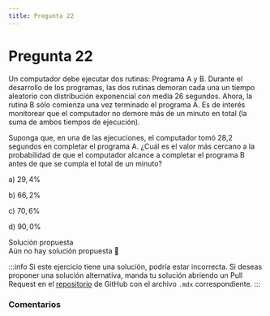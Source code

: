 ```yaml
---
title: Pregunta 22
---
```



# Pregunta 22

<div className="exercise">
Un computador debe ejecutar dos rutinas: Programa A y B. Durante el desarrollo de los programas, las dos rutinas demoran cada una un tiempo aleatorio con distribución exponencial con media 26 segundos. Ahora, la rutina B sólo comienza una vez terminado el programa A. Es de interés monitorear que el computador no demore más de un minuto en total (la suma de ambos tiempos de ejecución).

Suponga que, en una de las ejecuciones, el computador tomó 28,2 segundos en completar el programa A. ¿Cuál es el valor más cercano a la probabilidad de que el computador alcance a completar el programa B antes de que se cumpla el total de un minuto?

a) $29,4 \%$

b) $66,2 \%$

c) $70,6 \%$

d) $90,0 \%$
</div>

<MDXDetails>
<summary>Solución propuesta</summary>

<div className="exercise">
Aún no hay solución propuesta 🥲
</div>

:::info 
Si este ejercicio tiene una solución, podría estar incorrecta. Si deseas proponer una solución alternativa, manda tu solución abriendo
un Pull Request en el [repositorio](https://github.com/crow-rojas/apuntes-fundamentals/pulls) de GitHub con el archivo
`.mdx` correspondiente. 
:::

</MDXDetails>

### Comentarios

<Disqus
  url="https://crow-rojas.github.io/apuntes-fundamentals/docs/mathematics/probability-and-statistics/exercises/2018-1/p22"
  identifier="docs/mathematics/probability-and-statistics/exercises/2018-1/p22"
  title="2018-1 Probabilidades y Estadística - Pregunta 22"
/>
